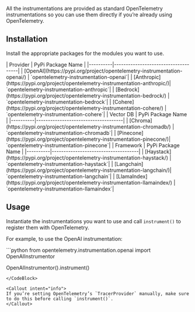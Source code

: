 All the instrumentations are provided as standard OpenTelemetry instrumentations so you can use them directly if you’re already using OpenTelemetry.

## Installation

Install the appropriate packages for the modules you want to use.

<Tabs>
    <Tab title="LLM Foundational Models">
    | Provider | PyPi Package Name                    |
    |----------|-------------------------------------|
    | [OpenAI](https://pypi.org/project/opentelemetry-instrumentation-openai/)   | `opentelemetry-instrumentation-openai`|
    | [Anthropic](https://pypi.org/project/opentelemetry-instrumentation-anthropic/)| `opentelemetry-instrumentation-anthropic`|
    | [Bedrock](https://pypi.org/project/opentelemetry-instrumentation-bedrock/)  | `opentelemetry-instrumentation-bedrock`|
    | [Cohere](https://pypi.org/project/opentelemetry-instrumentation-cohere/)   | `opentelemetry-instrumentation-cohere`|
    </Tab>
    <Tab title="Vector DBs">
    | Vector DB | PyPi Package Name                    |
    |----------|-------------------------------------|
    | [Chroma](https://pypi.org/project/opentelemetry-instrumentation-chromadb/)   | `opentelemetry-instrumentation-chromadb`|
    | [Pinecone](https://pypi.org/project/opentelemetry-instrumentation-pinecone/)| `opentelemetry-instrumentation-pinecone`|
    </Tab>
    <Tab title="LLM Frameworks">
    | Framework | PyPi Package Name                    |
    |----------|-------------------------------------|
    | [Haystack](https://pypi.org/project/opentelemetry-instrumentation-haystack/)   | `opentelemetry-instrumentation-haystack`|
    | [Langchain](https://pypi.org/project/opentelemetry-instrumentation-langchain/)| `opentelemetry-instrumentation-langchain`|
    | [LlamaIndex](https://pypi.org/project/opentelemetry-instrumentation-llamaindex/)  | `opentelemetry-instrumentation-llamaindex`|
    </Tab>
</Tabs>

## Usage

Instantiate the instrumentations you want to use and call `instrument()` to register them with OpenTelemetry.

For example, to use the OpenAI instrumentation:

<CodeBlock title="Python">
```python
from opentelemetry.instrumentation.openai import OpenAIInstrumentor

OpenAIInstrumentor().instrument()
```
</CodeBlock>

<Callout intent="info">
If you’re setting OpenTelemetry’s `TracerProvider` manually, make sure to do this before calling `instrument()`.
</Callout>


